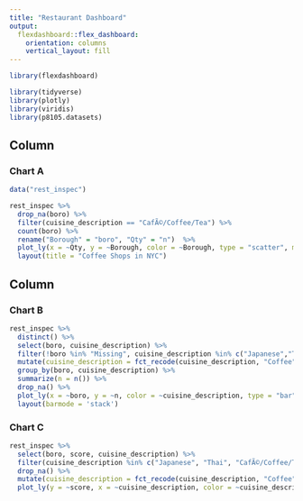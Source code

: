 ```yaml
---
title: "Restaurant Dashboard"
output: 
  flexdashboard::flex_dashboard:
    orientation: columns
    vertical_layout: fill
---
```


```r
library(flexdashboard)

library(tidyverse)
library(plotly)
library(viridis)
library(p8105.datasets)
```

Column {data-width=650}
-----------------------------------------------------------------------

### Chart A

```r
data("rest_inspec")

rest_inspec %>% 
  drop_na(boro) %>% 
  filter(cuisine_description == "CafÃ©/Coffee/Tea") %>% 
  count(boro) %>% 
  rename("Borough" = "boro", "Qty" = "n")  %>% 
  plot_ly(x = ~Qty, y = ~Borough, color = ~Borough, type = "scatter", mode = 'markers', marker = list(size = ~Qty/30, opacity = 0.5)) %>% 
  layout(title = "Coffee Shops in NYC")

```

Column {data-width=350}
-----------------------------------------------------------------------

### Chart B

```r
rest_inspec %>% 
  distinct() %>% 
  select(boro, cuisine_description) %>% 
  filter(!boro %in% "Missing", cuisine_description %in% c("Japanese","Thai", "CafÃ©/Coffee/Tea", "Bagels/Pretzels", "Pizza")) %>% 
  mutate(cuisine_description = fct_recode(cuisine_description, "Coffee" = "CafÃ©/Coffee/Tea")) %>% 
  group_by(boro, cuisine_description) %>% 
  summarize(n = n()) %>% 
  drop_na() %>% 
  plot_ly(x = ~boro, y = ~n, color = ~cuisine_description, type = "bar") %>% 
  layout(barmode = 'stack')

```

### Chart C

```r
rest_inspec %>% 
  select(boro, score, cuisine_description) %>% 
  filter(cuisine_description %in% c("Japanese", "Thai", "CafÃ©/Coffee/Tea", "Bagels/Pretzels", "Pizza")) %>% 
  drop_na() %>% 
  mutate(cuisine_description = fct_recode(cuisine_description, "Coffee" = "CafÃ©/Coffee/Tea")) %>% 
  plot_ly(y = ~score, x = ~cuisine_description, color = ~cuisine_description, type = "box")

```

